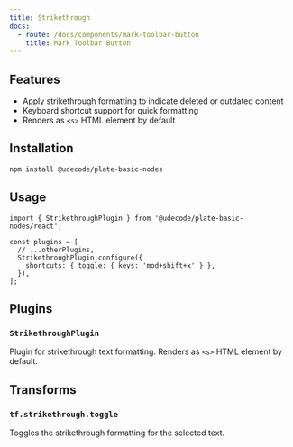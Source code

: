 ```yaml
---
title: Strikethrough
docs:
  - route: /docs/components/mark-toolbar-button
    title: Mark Toolbar Button
---
```


<ComponentPreview name="basic-marks-demo" />

<PackageInfo>

## Features

- Apply strikethrough formatting to indicate deleted or outdated content
- Keyboard shortcut support for quick formatting
- Renders as `<s>` HTML element by default

</PackageInfo>

## Installation

```bash
npm install @udecode/plate-basic-nodes
```

## Usage

```tsx
import { StrikethroughPlugin } from '@udecode/plate-basic-nodes/react';

const plugins = [
  // ...otherPlugins,
  StrikethroughPlugin.configure({
    shortcuts: { toggle: { keys: 'mod+shift+x' } },
  }),
];
```

## Plugins

### `StrikethroughPlugin`

Plugin for strikethrough text formatting. Renders as `<s>` HTML element by default.

## Transforms

### `tf.strikethrough.toggle`

Toggles the strikethrough formatting for the selected text.
